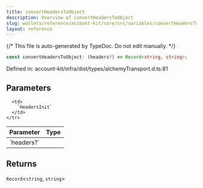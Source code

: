 ```yaml
---
title: convertHeadersToObject
description: Overview of convertHeadersToObject
slug: wallets/reference/account-kit/core/src/variables/convertHeadersToObject
layout: reference
---
```


{/* This file is auto-generated by TypeDoc. Do not edit manually. */}

```ts
const convertHeadersToObject: (headers?) => Record<string, string>;
```

Defined in: account-kit/infra/dist/types/alchemyTransport.d.ts:81

## Parameters

<table>
  <thead>
    <tr>
      <th align="left">Parameter</th>
      <th align="left">Type</th>
    </tr>
  </thead>

  <tbody>
    <tr>
      <td>
        `headers?`
      </td>

      <td>
        `HeadersInit`
      </td>
    </tr>

  </tbody>
</table>

## Returns

`Record`\<`string`, `string`>
